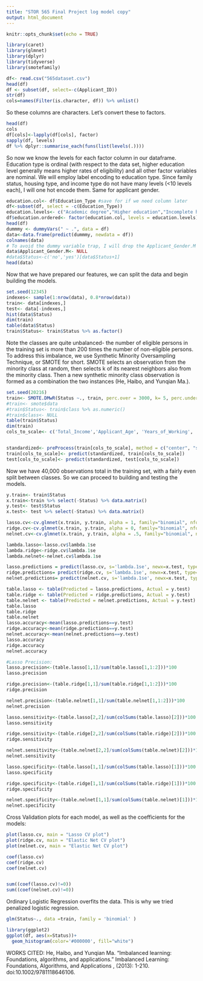 ```yaml
---
title: "STOR 565 Final Project log model copy"
output: html_document
---
```


```r
knitr::opts_chunk$set(echo = TRUE)
```

```r
library(caret)
library(glmnet)
library(dplyr)
library(tidyverse)
library(smotefamily)

```

```r
df<- read.csv("565dataset.csv")
head(df)
df <- subset(df, select=-c(Applicant_ID))
str(df)
cols=names(Filter(is.character, df)) %>% unlist()

```
So these columns are characters. Let's convert these to factors.

```r
head(df)
cols
df[cols]<-lapply(df[cols], factor)
sapply(df, levels) 
df %>% dplyr::summarise_each(funs(list(levels(.))))
```
So now we know the levels for each factor column in our dataframe. Education type is ordinal (with respect to the data set, higher education level generally means higher rates of eligibility) and all other factor variables are nominal. We will employ label encoding to education type. Since family status, housing type, and income type do not have many levels (<10 levels each), I will one hot encode them. Same for applicant gender.

```r
education.col<- df$Education_Type #save for if we need column later
df<-subset(df, select = -c(Education_Type))
education.levels<- c("Academic degree","Higher education","Incomplete higher","Lower secondary","Secondary / secondary special")
df$education.ordered<- factor(education.col, levels = education.levels) %>% as.numeric()
head(df)
dummmy <- dummyVars(" ~ .", data = df)
data<-data.frame(predict(dummmy, newdata = df))
colnames(data)
# To avoid the dummy variable trap, I will drop the Applicant_Gender.M column.
data$Applicant_Gender.M<- NULL
#data$Status<-c('no','yes')[data$Status+1]
head(data)
```

Now that we have prepared our features, we can split the data and begin building the models.
```r
set.seed(12345)
indexes<- sample(1:nrow(data), 0.8*nrow(data))
train<- data[indexes,]
test<- data[-indexes,]
hist(data$Status)
dim(train)
table(data$Status)
train$Status<- train$Status %>% as.factor()
```
Note the classes are quite unbalanced- the number of eligible persons in the training set is more than 200 times the number of non-eligible persons. To address this imbalance, we use Synthetic Minority Oversampling Technique, or SMOTE for short. SMOTE selects an observation from the minority class at random, then selects k of its nearest neighbors also from the minority class. Then a new synthetic minority class observation is formed as a combination the two instances (He, Haibo, and Yunqian Ma.).

```r
set.seed(20216)
train<- SMOTE.DMwR(Status ~., train, perc.over = 3000, k= 5, perc.under = 600)
#train<- smote$data
#train$Status<- train$class %>% as.numeric()
#train$class<- NULL
table(train$Status)
dim(train)
cols_to_scale<- c('Total_Income','Applicant_Age', 'Years_of_Working', 'Total_Bad_Debt','Total_Good_Debt', 'Months_Overdue', 'Months_PaidOff')


standardized<- preProcess(train[cols_to_scale], method = c("center", "scale"))
train[cols_to_scale]<- predict(standardized, train[cols_to_scale])
test[cols_to_scale]<- predict(standardized, test[cols_to_scale])

```
Now we have 40,000 observations total in the training set, with a fairly even split between classes. So we can proceed to building and testing the models. 

```r
y.train<- train$Status
x.train<-train %>% select(-Status) %>% data.matrix()
y.test<- test$Status
x.test<- test %>% select(-Status) %>% data.matrix()

lasso.cv<-cv.glmnet(x.train, y.train, alpha = 1, family="binomial", nfolds=5)
ridge.cv<-cv.glmnet(x.train, y.train, alpha = 0, family="binomial", nfolds=5)
nelnet.cv<-cv.glmnet(x.train, y.train, alpha = .5, family="binomial", nfolds=5)

lambda.lasso<-lasso.cv$lambda.1se
lambda.ridge<-ridge.cv$lambda.1se
lambda.nelnet<-nelnet.cv$lambda.1se

lasso.predictions = predict(lasso.cv, s='lambda.1se', newx=x.test, type="class")
ridge.predictions= predict(ridge.cv, s='lambda.1se', newx=x.test, type="class")
nelnet.predictions= predict(nelnet.cv, s='lambda.1se', newx=x.test, type="class")

table.lasso <- table(Predicted = lasso.predictions, Actual = y.test)
table.ridge <- table(Predicted = ridge.predictions, Actual = y.test)
table.nelnet <- table(Predicted = nelnet.predictions, Actual = y.test)
table.lasso
table.ridge
table.nelnet
lasso.accuracy<-mean(lasso.predictions==y.test)
ridge.accuracy<-mean(ridge.predictions==y.test)
nelnet.accuracy<-mean(nelnet.predictions==y.test)
lasso.accuracy
ridge.accuracy
nelnet.accuracy
```

```r
#Lasso Precision:
lasso.precision<-(table.lasso[1,1]/sum(table.lasso[1,1:2]))*100
lasso.precision

ridge.precision<-(table.ridge[1,1]/sum(table.ridge[1,1:2]))*100
ridge.precision

nelnet.precision<-(table.nelnet[1,1]/sum(table.nelnet[1,1:2]))*100
nelnet.precision

lasso.sensitivity<-(table.lasso[2,2]/sum(colSums(table.lasso)[2]))*100
lasso.sensitivity

ridge.sensitivity<-(table.ridge[2,2]/sum(colSums(table.ridge)[2]))*100
ridge.sensitivity

nelnet.sensitivity<-(table.nelnet[2,2]/sum(colSums(table.nelnet)[2]))*100
nelnet.sensitivity

lasso.specificity<-(table.lasso[1,1]/sum(colSums(table.lasso)[1]))*100
lasso.specificity

ridge.specificity<-(table.ridge[1,1]/sum(colSums(table.ridge)[1]))*100
ridge.specificity

nelnet.specificity<-(table.nelnet[1,1]/sum(colSums(table.nelnet)[1]))*100
nelnet.specificity

```

Cross Validation plots for each model, as well as the coefficients for the models:
```r
plot(lasso.cv, main = "Lasso CV plot")
plot(ridge.cv, main = "Elastic Net CV plot")
plot(nelnet.cv, main = "Elastic Net CV plot")

coef(lasso.cv)
coef(ridge.cv)
coef(nelnet.cv)


sum((coef(lasso.cv)!=0)) 
sum((coef(nelnet.cv)!=0)) 
```

Ordinary Logistic Regression overfits the data. This is why we tried penalized logistic regression.
```r
glm(Status~., data =train, family = 'binomial' )
```

```r
library(ggplot2)
ggplot(df, aes(x=Status))+
  geom_histogram(color='#000000', fill="white")
```


WORKS CITED:
He, Haibo, and Yunqian Ma. "Imbalanced learning: Foundations, algorithms, and applications." Imbalanced Learning: Foundations, Algorithms, and Applications , (2013): 1-210. doi:10.1002/9781118646106.


